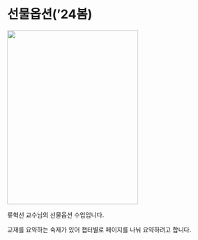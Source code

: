 # 선물옵션('24봄)

<img src="images/hull.jpg" width="300px" height="400px"></img>

류혁선 교수님의 선물옵션 수업입니다.

교재를 요약하는 숙제가 있어 챕터별로 페이지를 나눠 요약하려고 합니다.